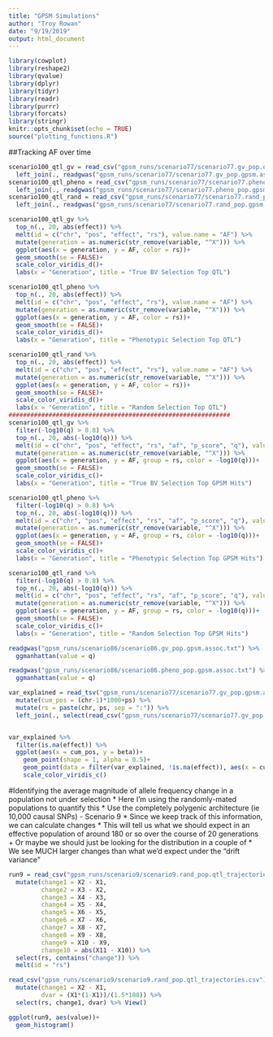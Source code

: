 ```yaml
---
title: "GPSM Simulations"
author: "Troy Rowan"
date: "9/19/2019"
output: html_document
---
```


```r
library(cowplot)
library(reshape2)
library(qvalue)
library(dplyr)
library(tidyr)
library(readr)
library(purrr)
library(forcats)
library(stringr)
knitr::opts_chunk$set(echo = TRUE)
source("plotting_functions.R")
```

##Tracking AF over time

```r
scenario100_qtl_gv = read_csv("gpsm_runs/scenario77/scenario77.gv_pop.qtl_trajectories.csv") %>% 
  left_join(., readgwas("gpsm_runs/scenario77/scenario77.gv_pop.gpsm.assoc.txt"))
scenario100_qtl_pheno = read_csv("gpsm_runs/scenario77/scenario77.pheno_pop.qtl_trajectories.csv") %>% 
  left_join(., readgwas("gpsm_runs/scenario77/scenario77.pheno_pop.gpsm.assoc.txt"))
scenario100_qtl_rand = read_csv("gpsm_runs/scenario77/scenario77.rand_pop.qtl_trajectories.csv") %>% 
  left_join(., readgwas("gpsm_runs/scenario77/scenario77.rand_pop.gpsm.assoc.txt"))

scenario100_qtl_gv %>%
  top_n(., 20, abs(effect)) %>% 
  melt(id = c("chr", "pos", "effect", "rs"), value.name = "AF") %>% 
  mutate(generation = as.numeric(str_remove(variable, "^X"))) %>% 
  ggplot(aes(x = generation, y = AF, color = rs))+
  geom_smooth(se = FALSE)+
  scale_color_viridis_d()+
  labs(x = "Generation", title = "True BV Selection Top QTL")

scenario100_qtl_pheno %>%
  top_n(., 20, abs(effect)) %>% 
  melt(id = c("chr", "pos", "effect", "rs"), value.name = "AF") %>% 
  mutate(generation = as.numeric(str_remove(variable, "^X"))) %>% 
  ggplot(aes(x = generation, y = AF, color = rs))+
  geom_smooth(se = FALSE)+
  scale_color_viridis_d()+
  labs(x = "Generation", title = "Phenotypic Selection Top QTL")

scenario100_qtl_rand %>%
  top_n(., 20, abs(effect)) %>% 
  melt(id = c("chr", "pos", "effect", "rs"), value.name = "AF") %>% 
  mutate(generation = as.numeric(str_remove(variable, "^X"))) %>% 
  ggplot(aes(x = generation, y = AF, color = rs))+
  geom_smooth(se = FALSE)+
  scale_color_viridis_d()+
  labs(x = "Generation", title = "Random Selection Top QTL")
#############################################################
scenario100_qtl_gv %>%
  filter(-log10(q) > 0.8) %>% 
  top_n(., 20, abs(-log10(q))) %>%
  melt(id = c("chr", "pos", "effect", "rs", "af", "p_score", "q"), value.name = "AF") %>% 
  mutate(generation = as.numeric(str_remove(variable, "^X"))) %>% 
  ggplot(aes(x = generation, y = AF, group = rs, color = -log10(q)))+
  geom_smooth(se = FALSE)+
  scale_color_viridis_c()+
  labs(x = "Generation", title = "True BV Selection Top GPSM Hits")

scenario100_qtl_pheno %>%
  filter(-log10(q) > 0.8) %>%
  top_n(., 20, abs(-log10(q))) %>%
  melt(id = c("chr", "pos", "effect", "rs", "af", "p_score", "q"), value.name = "AF") %>% 
  mutate(generation = as.numeric(str_remove(variable, "^X"))) %>% 
  ggplot(aes(x = generation, y = AF, group = rs, color = -log10(q)))+
  geom_smooth(se = FALSE)+
  scale_color_viridis_c()+
  labs(x = "Generation", title = "Phenotypic Selection Top GPSM Hits")

scenario100_qtl_rand %>%
  filter(-log10(q) > 0.8) %>% 
  top_n(., 20, abs(-log10(q))) %>%
  melt(id = c("chr", "pos", "effect", "rs", "af", "p_score", "q"), value.name = "AF") %>% 
  mutate(generation = as.numeric(str_remove(variable, "^X"))) %>% 
  ggplot(aes(x = generation, y = AF, group = rs, color = -log10(q)))+
  geom_smooth(se = FALSE)+
  scale_color_viridis_c()+
  labs(x = "Generation", title = "Random Selection Top GPSM Hits")


```

```r
readgwas("gpsm_runs/scenario86/scenario86.gv_pop.gpsm.assoc.txt") %>% 
  ggmanhattan(value = q)

readgwas("gpsm_runs/scenario86/scenario86.pheno_pop.gpsm.assoc.txt") %>% 
  ggmanhattan(value = q)
```


```r
var_explained = read_tsv("gpsm_runs/scenario77/scenario77.gv_pop.gpsm.assoc.txt") %>% 
  mutate(cum_pos = (chr-1)*1000+ps) %>% 
  mutate(rs = paste(chr, ps, sep = ":")) %>% 
  left_join(., select(read_csv("gpsm_runs/scenario77/scenario77.gv_pop.qtl_trajectories.csv"), rs, effect), by = "rs")


var_explained %>% 
  filter(is.na(effect)) %>% 
  ggplot(aes(x = cum_pos, y = beta))+
    geom_point(shape = 1, alpha = 0.5)+
    geom_point(data = filter(var_explained, !is.na(effect)), aes(x = cum_pos, y = beta, color = effect))+
    scale_color_viridis_c()
```

#Identifying the average magnitude of allele frequency change in a population not under selection
* Here I'm using the randomly-mated populations to quantify this
* Use the completely polygenic architecture (ie 10,000 causal SNPs) - Scenario 9
* Since we keep track of this information, we can calculate changes 
* This will tell us what we should expect in an effective population of around 180 or so over the course of 20 generations
    + Or maybe we should just be looking for the distribution in a couple of
* We see MUCH larger changes than what we'd expect under the "drift variance "
```r
run9 = read_csv("gpsm_runs/scenario9/scenario9.rand_pop.qtl_trajectories.csv") %>% 
  mutate(change1 = X2 - X1,
         change2 = X3 - X2,
         change3 = X4 - X3,
         change4 = X5 - X4,
         change5 = X6 - X5,
         change6 = X7 - X6,
         change7 = X8 - X7,
         change8 = X9 - X8,
         change9 = X10 - X9,
         change10 = abs(X11 - X10)) %>% 
  select(rs, contains("change")) %>% 
  melt(id = "rs")

read_csv("gpsm_runs/scenario9/scenario9.rand_pop.qtl_trajectories.csv") %>% 
  mutate(change1 = X2 - X1,
         dvar = (X1*(1-X1))/(1.5*180)) %>% 
  select(rs, change1, dvar) %>% View()

ggplot(run9, aes(value))+
  geom_histogram()

```

